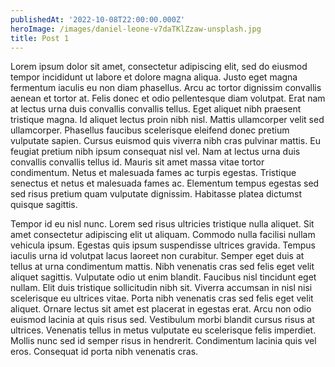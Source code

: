 ```yaml
---
publishedAt: '2022-10-08T22:00:00.000Z'
heroImage: /images/daniel-leone-v7daTKlZzaw-unsplash.jpg
title: Post 1
---
```


Lorem ipsum dolor sit amet, consectetur adipiscing elit, sed do eiusmod tempor incididunt ut labore et dolore magna aliqua. Justo eget magna fermentum iaculis eu non diam phasellus. Arcu ac tortor dignissim convallis aenean et tortor at. Felis donec et odio pellentesque diam volutpat. Erat nam at lectus urna duis convallis convallis tellus. Eget aliquet nibh praesent tristique magna. Id aliquet lectus proin nibh nisl. Mattis ullamcorper velit sed ullamcorper. Phasellus faucibus scelerisque eleifend donec pretium vulputate sapien. Cursus euismod quis viverra nibh cras pulvinar mattis. Eu feugiat pretium nibh ipsum consequat nisl vel. Nam at lectus urna duis convallis convallis tellus id. Mauris sit amet massa vitae tortor condimentum. Netus et malesuada fames ac turpis egestas. Tristique senectus et netus et malesuada fames ac. Elementum tempus egestas sed sed risus pretium quam vulputate dignissim. Habitasse platea dictumst quisque sagittis.

Tempor id eu nisl nunc. Lorem sed risus ultricies tristique nulla aliquet. Sit amet consectetur adipiscing elit ut aliquam. Commodo nulla facilisi nullam vehicula ipsum. Egestas quis ipsum suspendisse ultrices gravida. Tempus iaculis urna id volutpat lacus laoreet non curabitur. Semper eget duis at tellus at urna condimentum mattis. Nibh venenatis cras sed felis eget velit aliquet sagittis. Vulputate odio ut enim blandit. Faucibus nisl tincidunt eget nullam. Elit duis tristique sollicitudin nibh sit. Viverra accumsan in nisl nisi scelerisque eu ultrices vitae. Porta nibh venenatis cras sed felis eget velit aliquet. Ornare lectus sit amet est placerat in egestas erat. Arcu non odio euismod lacinia at quis risus sed. Vestibulum morbi blandit cursus risus at ultrices. Venenatis tellus in metus vulputate eu scelerisque felis imperdiet. Mollis nunc sed id semper risus in hendrerit. Condimentum lacinia quis vel eros. Consequat id porta nibh venenatis cras.
